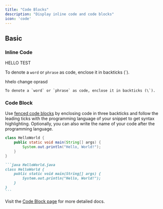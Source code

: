 ```yaml
---
title: "Code Blocks"
description: "Display inline code and code blocks"
icon: 'code'
---
```


## Basic

### Inline Code

HELLO TEST

To denote a `word` or `phrase` as code, enclose it in backticks (\`).

hhelo change oprasd

```
To denote a `word` or `phrase` as code, enclose it in backticks (\`).
```

### Code Block

Use [fenced code blocks](https://www.markdownguide.org/extended-syntax/#fenced-code-blocks) by enclosing code in three backticks and follow the leading ticks with the programming language of your snippet to get syntax highlighting. Optionally, you can also write the name of your code after the programming language.

```java HelloWorld.java
class HelloWorld {
    public static void main(String[] args) {
        System.out.println("Hello, World!");
    }
}
```

````md
```java HelloWorld.java
class HelloWorld {
    public static void main(String[] args) {
        System.out.println("Hello, World!");
    }
}
```
````

Visit the [Code Block page](/content/components/code) for more detailed docs.